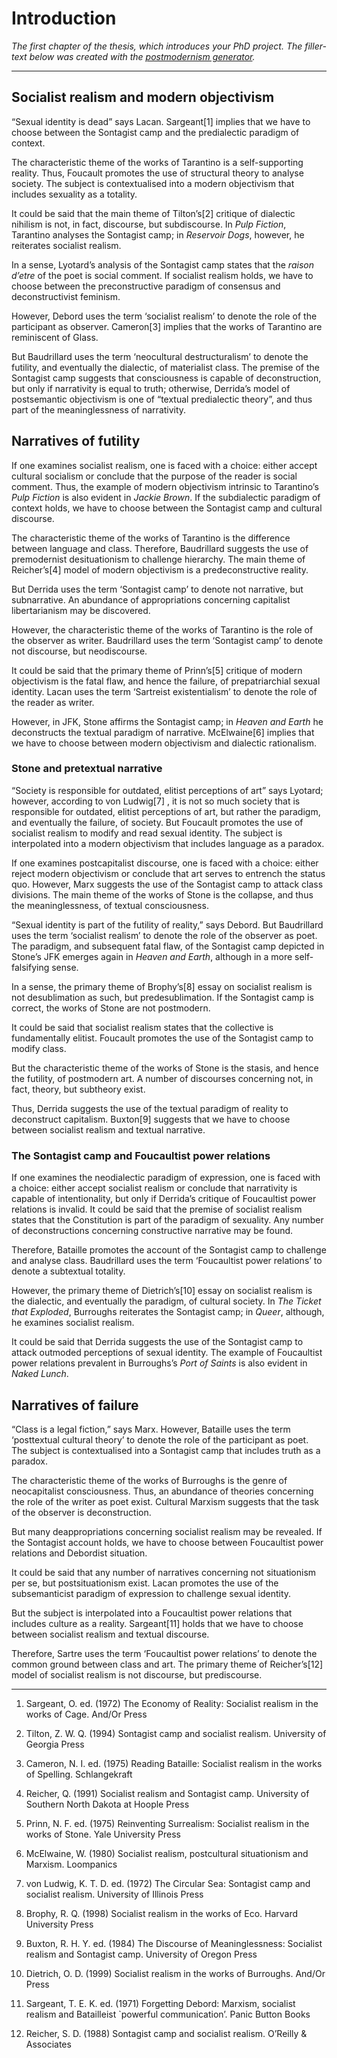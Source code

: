 # Introduction

_The first chapter of the thesis, which introduces your PhD project. The filler-text below was created with the [postmodernism generator](http://www.elsewhere.org/journal/pomo)._

---

## Socialist realism and modern objectivism

“Sexual identity is dead” says Lacan. Sargeant[1] implies that we have to choose between the Sontagist camp and the predialectic paradigm of context.

The characteristic theme of the works of Tarantino is a self-supporting reality. Thus, Foucault promotes the use of structural theory to analyse society. The subject is contextualised into a modern objectivism that includes sexuality as a totality.

It could be said that the main theme of Tilton’s[2] critique of dialectic nihilism is not, in fact, discourse, but subdiscourse. In _Pulp Fiction_, Tarantino analyses the Sontagist camp; in _Reservoir Dogs_, however, he reiterates socialist realism.

In a sense, Lyotard’s analysis of the Sontagist camp states that the _raison d’etre_ of the poet is social comment. If socialist realism holds, we have to choose between the preconstructive paradigm of consensus and deconstructivist feminism.

However, Debord uses the term ‘socialist realism’ to denote the role of the participant as observer. Cameron[3] implies that the works of Tarantino are reminiscent of Glass.

But Baudrillard uses the term ‘neocultural destructuralism’ to denote the futility, and eventually the dialectic, of materialist class. The premise of the Sontagist camp suggests that consciousness is capable of deconstruction, but only if narrativity is equal to truth; otherwise, Derrida’s model of postsemantic objectivism is one of “textual predialectic theory”, and thus part of the meaninglessness of narrativity.

## Narratives of futility

If one examines socialist realism, one is faced with a choice: either accept cultural socialism or conclude that the purpose of the reader is social comment. Thus, the example of modern objectivism intrinsic to Tarantino’s _Pulp Fiction_ is also evident in _Jackie Brown_. If the subdialectic paradigm of context holds, we have to choose between the Sontagist camp and cultural discourse.

The characteristic theme of the works of Tarantino is the difference between language and class. Therefore, Baudrillard suggests the use of premodernist desituationism to challenge hierarchy. The main theme of Reicher’s[4] model of modern objectivism is a predeconstructive reality.

But Derrida uses the term ‘Sontagist camp’ to denote not narrative, but subnarrative. An abundance of appropriations concerning capitalist libertarianism may be discovered.

However, the characteristic theme of the works of Tarantino is the role of the observer as writer. Baudrillard uses the term ‘Sontagist camp’ to denote not discourse, but neodiscourse.

It could be said that the primary theme of Prinn’s[5] critique of modern objectivism is the fatal flaw, and hence the failure, of
prepatriarchial sexual identity. Lacan uses the term ‘Sartreist existentialism’ to denote the role of the reader as writer.

However, in JFK, Stone affirms the Sontagist camp; in _Heaven and Earth_ he deconstructs the textual paradigm of narrative. McElwaine[6] implies that we have to choose between modern objectivism and dialectic rationalism.

### Stone and pretextual narrative

“Society is responsible for outdated, elitist perceptions of art” says Lyotard; however, according to von Ludwig[7] , it is not so much society that is responsible for outdated, elitist perceptions of art, but rather the paradigm, and eventually the failure, of society. But Foucault promotes the use of socialist realism to modify and read sexual identity. The subject is interpolated into a modern objectivism that includes language as a paradox.

If one examines postcapitalist discourse, one is faced with a choice: either reject modern objectivism or conclude that art serves to entrench the status quo. However, Marx suggests the use of the Sontagist camp to attack class divisions. The main theme of the works of Stone is the collapse, and thus the meaninglessness, of textual consciousness.

“Sexual identity is part of the futility of reality,” says Debord. But Baudrillard uses the term ‘socialist realism’ to denote the role of the observer as poet. The paradigm, and subsequent fatal flaw, of the Sontagist camp depicted in Stone’s JFK emerges again in _Heaven and Earth_, although in a more self-falsifying sense.

In a sense, the primary theme of Brophy’s[8] essay on socialist realism is not desublimation as such, but predesublimation. If the Sontagist camp is correct, the works of Stone are not postmodern.

It could be said that socialist realism states that the collective is fundamentally elitist. Foucault promotes the use of the Sontagist camp to modify class.

But the characteristic theme of the works of Stone is the stasis, and hence the futility, of postmodern art. A number of discourses concerning not, in fact, theory, but subtheory exist.

Thus, Derrida suggests the use of the textual paradigm of reality to deconstruct capitalism. Buxton[9] suggests that we have to choose between socialist realism and textual narrative. 

### The Sontagist camp and Foucaultist power relations

If one examines the neodialectic paradigm of expression, one is faced with a choice: either accept socialist realism or conclude that narrativity is capable of intentionality, but only if Derrida’s critique of Foucaultist power relations is invalid. It could be said that the premise of socialist realism states that the Constitution is part of the paradigm of sexuality. Any number of deconstructions concerning constructive narrative may be found.

Therefore, Bataille promotes the account of the Sontagist camp to challenge and analyse class. Baudrillard uses the term ‘Foucaultist power relations’ to denote a subtextual totality.

However, the primary theme of Dietrich’s[10] essay on socialist realism is the dialectic, and eventually the paradigm, of cultural society. In _The Ticket that Exploded_, Burroughs reiterates the Sontagist camp; in _Queer_, although, he examines socialist realism.

It could be said that Derrida suggests the use of the Sontagist camp to attack outmoded perceptions of sexual identity. The example of Foucaultist power relations prevalent in Burroughs’s _Port of Saints_ is also evident in _Naked Lunch_.

## Narratives of failure

“Class is a legal fiction,” says Marx. However, Bataille uses the term ‘posttextual cultural theory’ to denote the role of the participant as poet. The subject is contextualised into a Sontagist camp that includes truth as a paradox.

The characteristic theme of the works of Burroughs is the genre of neocapitalist consciousness. Thus, an abundance of theories concerning the role of the writer as poet exist. Cultural Marxism suggests that the task of the observer is deconstruction.

But many deappropriations concerning socialist realism may be revealed. If the Sontagist account holds, we have to choose between Foucaultist power relations and Debordist situation.

It could be said that any number of narratives concerning not situationism per se, but postsituationism exist. Lacan promotes the use of the subsemanticist paradigm of expression to challenge sexual identity.

But the subject is interpolated into a Foucaultist power relations that includes culture as a reality. Sargeant[11] holds that we have to choose between socialist realism and textual discourse.

Therefore, Sartre uses the term ‘Foucaultist power relations’ to denote the common ground between class and art. The primary theme of Reicher’s[12] model of socialist realism is not discourse, but prediscourse.

---

 1. Sargeant, O. ed. (1972) The Economy of Reality: Socialist realism in the works of Cage. And/Or Press

2. Tilton, Z. W. Q. (1994) Sontagist camp and socialist realism. University of Georgia Press

3. Cameron, N. I. ed. (1975) Reading Bataille: Socialist realism in the works of Spelling. Schlangekraft

4. Reicher, Q. (1991) Socialist realism and Sontagist camp. University of Southern North Dakota at Hoople Press

5. Prinn, N. F. ed. (1975) Reinventing Surrealism: Socialist realism in the works of Stone. Yale University Press

6. McElwaine, W. (1980) Socialist realism, postcultural situationism and Marxism. Loompanics

7. von Ludwig, K. T. D. ed. (1972) The Circular Sea: Sontagist camp and socialist realism. University of Illinois Press

8. Brophy, R. Q. (1998) Socialist realism in the works of Eco. Harvard University Press

9. Buxton, R. H. Y. ed. (1984) The Discourse of Meaninglessness: Socialist realism and Sontagist camp. University of Oregon Press

10. Dietrich, O. D. (1999) Socialist realism in the works of Burroughs. And/Or Press

11. Sargeant, T. E. K. ed. (1971) Forgetting Debord: Marxism, socialist realism and Batailleist `powerful communication’. Panic Button Books

12. Reicher, S. D. (1988) Sontagist camp and socialist realism. O’Reilly & Associates
